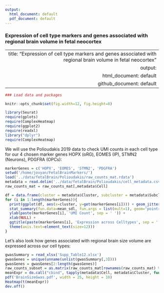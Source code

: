 ```yaml
---
output:
  html_document: default
  pdf_document: default
---
```

### Expression of cell type markers and genes associated with regional brain volume in fetal neocortex

---
  title: "Expression of cell type markers and genes associated with regional brain volume in fetal neocortex"
output:
  html_document: default
github_document: default
---
  
```r
### Load data and packages

knitr::opts_chunk$set(fig.width=12, fig.height=8) 

```


```r
library(Seurat)
require(gplots)
require(ComplexHeatmap)
require(ggplot2)
require(readxl)
library("dplyr")
require(ComplexHeatmap)
```

We will use the Polioudakis 2019 data to check UMI counts in each cell type for our 4 chosen marker genes HOPX (oRG), EOMES (IP), STMN2 (Neurons), PDGFRA (OPCs):

```r

markerGenes = c('HOPX', 'EOMES', 'STMN2', 'PDGFRA')
setwd('/home/jovyan/FetalBrainMarkers/')
load('../data/fetalBrain/Polioudakis/raw_counts_mat.rdata')
metadata = read.delim('../data/fetalBrain/Polioudakis/cell_metadata.csv', sep = ',')
raw_counts_mat = raw_counts_mat[,metadata$Cell]

```

```r

df = data.frame(cluster = metadata$Cluster, subcluster = metadata$Subcluster, HOPX = raw_counts_mat['HOPX', ], EOMES = raw_counts_mat['EOMES', ], STMN2 = raw_counts_mat['STMN2', ], PDGFRA = raw_counts_mat['PDGFRA', ])
for (i in 1:length(markerGenes)){
  print(ggplot(df, aes(x=cluster, y=get(markerGenes[i]))) + geom_jitter(size = 0.01) + 
  stat_summary(fun.data=mean_sdl, fun.args = list(mult=1), geom="pointrange", color="red") + 
  ylab(paste(markerGenes[i], 'UMI Count', sep = ' ')) +
  xlab(NULL) + 
  ggtitle(paste(markerGenes[i], 'Expression across Celltypes', sep = ' ')) + 
  theme(axis.text=element_text(size=12)))
}

```

Let's also look how genes associated with regional brain size volume are expressed across our cell types:

```r

gwasSummary = read_xlsx('Supp_Table12.xlsx')
gwasGenes = unique(unname(unlist(gwasSummary[,3])))
gwasGenes = gwasGenes[2:length(gwasGenes)]
raw_counts_subset = as.matrix(raw_counts_mat[rownames(raw_counts_mat) %in% gwasGenes,])
meanExpr = do.call("cbind", tapply(metadata$Cell, metadata$Cluster, function(x) rowMeans(raw_counts_subset[,x])))
pdf('BrainSizeGwas.pdf', width = 25, height = 10)
Heatmap(t(meanExpr))
dev.off()
```



